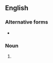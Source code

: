 {{also|pärlors}}

==English==

===Alternative forms===
* {{l|en|parlours}}

===Noun===
{{head|en|noun plural form}}
# {{plural of|parlor|lang=en}}